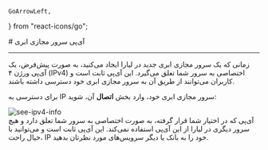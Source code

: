     GoArrowLeft,
} from "react-icons/go";


<Layout>
<Head>
<title>مستندات آی‌پی سرور مجازی ابری - لیارا</title>

<meta property="og:title" content="مستندات خدمات رایانش ابری لیارا" />
<meta property="og:description" content="مستندات مربوط به آی‌پی سرور مجازی VPS در لیارا"  />
<meta property="og:image" content="https://files.liara.ir/liara/logos/liara-poster.jpg" />
</Head>
# آی‌پی سرور مجازی ابری

<hr className="mb-2" />

زمانی که یک سرور مجازی ابری جدید در لیارا ایجاد می‌کنید، به صورت پیش‌فرض، یک آی‌پی ورژن ۴ (IPv4) اختصاصی به سرور شما تعلق می‌گیرد. این آی‌پی ثابت است و کاربران می‌توانند از طریق آن به سرور مجازی ابری خود دسترسی داشته باشند.

<Section id="access-ipv4" title="دسترسی به آی‌پی " />

برای دسترسی به IP سرور مجازی ابری خود، وارد بخش <b>اتصال</b> آن، شوید:


<div className="h-4" />
<img src="https://files.liara.ir/liara/vps/see-ipv4.png" alt="see-ipv4-info"/>

<Section id='what-is-dedicated-ipv4' title="آی‌پی اختصاصی چیست؟" />
آی‌پی که در اختیار شما قرار گرفته، به صورت اختصاصی به سرور شما تعلق دارد و هیچ سرور دیگری در لیارا از این آی‌پی استفاده نمی‌کند. این آی‌پی ثابت است و می‌توانید با خیال راحت، IP خود را به بانک یا دیگر سرویس‌های مورد نظرتان بدهید.



</Layout>
